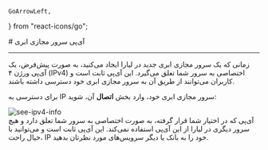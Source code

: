     GoArrowLeft,
} from "react-icons/go";


<Layout>
<Head>
<title>مستندات آی‌پی سرور مجازی ابری - لیارا</title>

<meta property="og:title" content="مستندات خدمات رایانش ابری لیارا" />
<meta property="og:description" content="مستندات مربوط به آی‌پی سرور مجازی VPS در لیارا"  />
<meta property="og:image" content="https://files.liara.ir/liara/logos/liara-poster.jpg" />
</Head>
# آی‌پی سرور مجازی ابری

<hr className="mb-2" />

زمانی که یک سرور مجازی ابری جدید در لیارا ایجاد می‌کنید، به صورت پیش‌فرض، یک آی‌پی ورژن ۴ (IPv4) اختصاصی به سرور شما تعلق می‌گیرد. این آی‌پی ثابت است و کاربران می‌توانند از طریق آن به سرور مجازی ابری خود دسترسی داشته باشند.

<Section id="access-ipv4" title="دسترسی به آی‌پی " />

برای دسترسی به IP سرور مجازی ابری خود، وارد بخش <b>اتصال</b> آن، شوید:


<div className="h-4" />
<img src="https://files.liara.ir/liara/vps/see-ipv4.png" alt="see-ipv4-info"/>

<Section id='what-is-dedicated-ipv4' title="آی‌پی اختصاصی چیست؟" />
آی‌پی که در اختیار شما قرار گرفته، به صورت اختصاصی به سرور شما تعلق دارد و هیچ سرور دیگری در لیارا از این آی‌پی استفاده نمی‌کند. این آی‌پی ثابت است و می‌توانید با خیال راحت، IP خود را به بانک یا دیگر سرویس‌های مورد نظرتان بدهید.



</Layout>
